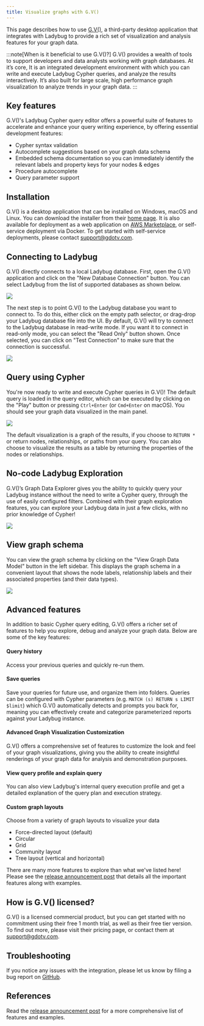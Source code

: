 ```yaml
---
title: Visualize graphs with G.V()
---
```


This page describes how to use [G.V()](https://gdotv.com/), a third-party desktop application that
integrates with Ladybug to provide a rich set of visualization and analysis features for your graph data.

:::note[When is it beneficial to use G.V()?]
G.V() provides a wealth of tools to support developers and data analysts working with graph databases.
At it’s core, It is an integrated development environment with which you can write and execute Ladybug
Cypher queries, and analyze the results interactively. It’s also built for large scale, high performance
graph visualization to analyze trends in your graph data. 
:::

## Key features

G.V()'s Ladybug Cypher query editor offers a powerful suite of features to accelerate and enhance your
query writing experience, by offering essential development features:

- Cypher syntax validation
- Autocomplete suggestions based on your graph data schema
- Embedded schema documentation so you can immediately identify the relevant labels and property keys for your nodes & edges
- Procedure autocomplete
- Query parameter support

## Installation

G.V() is a desktop application that can be installed on Windows, macOS and Linux. You can download the
installer from their [home page](https://gdotv.com). It is also available for deployment as a web
application on [AWS Marketplace](https://aws.amazon.com/marketplace/pp/prodview-lifzpx4adcwsq), or
self-service deployment via Docker. To get started with self-service deployments, please contact
support@gdotv.com.

## Connecting to Ladybug

G.V() directly connects to a local Ladybug database. First, open the G.V() application and click on the
"New Database Connection" button. You can select Ladybug from the list of supported databases as shown below.

<img src="/img/visualization/gdotv/gdotv-1.png" />

The next step is to point G.V() to the Ladybug database you want to connect to. To do this, either click
on the empty path selector, or drag-drop your Ladybug database file into the UI. By default, G.V() will try to
connect to the Ladybug database in read-write mode. If you want it to connect in read-only mode,
you can select the "Read Only" button shown. Once selected, you can click on "Test Connection"
to make sure that the connection is successful.

<img src="/img/visualization/gdotv/gdotv-2.png" />

## Query using Cypher

You're now ready to write and execute Cypher queries in G.V()! The default query is loaded in
the query editor, which can be executed by clicking on the "Play" button or pressing `Ctrl+Enter`
(or `Cmd+Enter` on macOS). You should see your graph data visualized in the main panel.

<img src="/img/visualization/gdotv/gdotv-3.png" />

The default visualization is a graph of the results, if you choose to `RETURN *` or return nodes,
relationships, or paths from your query. You can also choose to visualize the results as a table
by returning the properties of the nodes or relationships.

## No-code Ladybug Exploration

G.V()’s Graph Data Explorer gives you the ability to quickly query your Ladybug instance without the
need to write a Cypher query, through the use of easily configured filters. Combined with their
graph exploration features, you can explore your Ladybug data in just a few clicks, with no prior
knowledge of Cypher!

<img src="/img/visualization/gdotv/gdotv-5.png" />

## View graph schema

You can view the graph schema by clicking on the "View Graph Data Model" button in the left sidebar.
This displays the graph schema in a convenient layout that shows the node labels, relationship labels
and their associated properties (and their data types).

<img src="/img/visualization/gdotv/gdotv-4.png" />

## Advanced features

In addition to basic Cypher query editing, G.V() offers a richer set of features to help
you explore, debug and analyze your graph data. Below are some of the key features:

#### Query history

Access your previous queries and quickly re-run them.

#### Save queries

Save your queries for future use, and organize them into folders.
Queries can be configured with Cypher parameters (e.g. `MATCH (s) RETURN s LIMIT $limit`) which
G.V() automatically detects and prompts you back for, meaning you can effectively create and
categorize parameterized reports against your Ladybug instance.

#### Advanced Graph Visualization Customization

G.V() offers a comprehensive set of features to
customize the look and feel of your graph visualizations, giving you the ability to create insightful
renderings of your graph data for analysis and demonstration purposes.

#### View query profile and explain query

You can also view Ladybug's internal query execution profile and get a detailed explanation of the query plan and
execution strategy.

#### Custom graph layouts

Choose from a variety of graph layouts to visualize your data
  - Force-directed layout (default)
  - Circular
  - Grid
  - Community layout
  - Tree layout (vertical and horizontal)

There are many more features to explore than what we've listed here! Please see the
[release announcement post](https://gdotv.com/blog/gdotv-lbug-release-announcement/) that details
all the important features along with examples.

## How is G.V() licensed?
G.V() is a licensed commercial product, but you can
get started with no commitment using their free 1 month trial, as well as their free tier version.
To find out more, please visit their pricing page, or contact them at support@gdotv.com.

## Troubleshooting

If you notice any issues with the integration, please let us know by filing a bug report on
[GitHub](https://github.com/LadybugDB/lbug/issues).

## References

Read the [release announcement post](https://gdotv.com/blog/gdotv-lbug-release-announcement/)
for a more comprehensive list of features and examples.